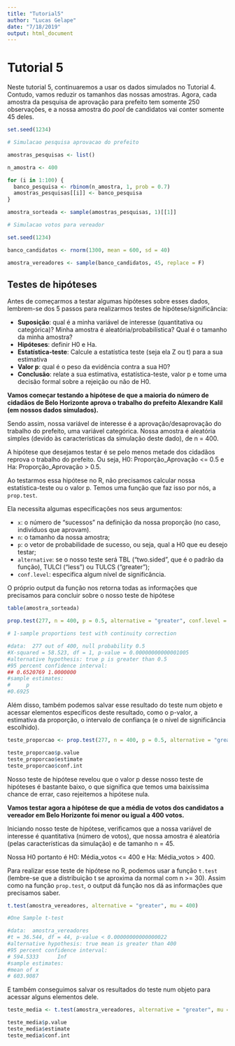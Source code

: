 ```yaml
---
title: "Tutorial5"
author: "Lucas Gelape"
date: "7/18/2019"
output: html_document
---
```


# Tutorial 5

Neste tutorial 5, continuaremos a usar os dados simulados no Tutorial 4. Contudo, vamos reduzir os tamanhos das nossas amostras. Agora, cada amostra da pesquisa de aprovação para prefeito tem somente 250 observações, e a nossa amostra do *pool* de candidatos vai conter somente 45 deles.

```r
set.seed(1234)

# Simulacao pesquisa aprovacao do prefeito

amostras_pesquisas <- list()

n_amostra <- 400

for (i in 1:100) {
  banco_pesquisa <- rbinom(n_amostra, 1, prob = 0.7)
  amostras_pesquisas[[i]] <- banco_pesquisa
}

amostra_sorteada <- sample(amostras_pesquisas, 1)[[1]]

# Simulacao votos para vereador

set.seed(1234)

banco_candidatos <- rnorm(1300, mean = 600, sd = 40)

amostra_vereadores <- sample(banco_candidatos, 45, replace = F)
```

## Testes de hipóteses

Antes de começarmos a testar algumas hipóteses sobre esses dados, lembrem-se dos 5 passos para realizarmos testes de hipótese/significância:

* **Suposição**: qual é a minha variável de interesse (quantitativa ou categórica)? Minha amostra é aleatória/probabilística? Qual é o tamanho da minha amostra?
* **Hipóteses**: definir H0 e Ha.
* **Estatística-teste**: Calcule a estatística teste (seja ela Z ou t) para a sua estimativa
* **Valor p**: qual é o peso da evidência contra a sua H0?
* **Conclusão**: relate a sua estimativa, estatística-teste, valor p e tome uma decisão formal sobre a rejeição ou não de H0.

**Vamos começar testando a hipótese de que a maioria do número de cidadãos de Belo Horizonte aprova o trabalho do prefeito Alexandre Kalil (em nossos dados simulados).**

Sendo assim, nossa variável de interesse é a aprovação/desaprovação do trabalho do prefeito, uma variável categórica. Nossa amostra é aleatória simples (devido às características da simulação deste dado), de n = 400.

A hipótese que desejamos testar é se pelo menos metade dos cidadãos reprova o trabalho do prefeito. Ou seja, H0: Proporção_Aprovação <= 0.5 e Ha: Proporção_Aprovação > 0.5.

Ao testarmos essa hipótese no R, não precisamos calcular nossa estatística-teste ou o valor p. Temos uma função que faz isso por nós, a `prop.test`.

Ela necessita algumas especificações nos seus argumentos:

* `x`: o número de "sucessos" na definição da nossa proporção (no caso, indivíduos que aprovam).
* `n`: o tamanho da nossa amostra;
* `p`: o vetor de probabilidade de sucesso, ou seja, qual a H0 que eu desejo testar;
* `alternative`: se o nosso teste será TBL ("two.sided", que é o padrão da função), TULCI ("less") ou TULCS ("greater");
* `conf.level`: especifica algum nível de significância.

O próprio output da função nos retorna todas as informações que precisamos para concluir sobre o nosso teste de hipótese

```r
table(amostra_sorteada)

prop.test(277, n = 400, p = 0.5, alternative = "greater", conf.level = 0.90, correct = F)

# 1-sample proportions test with continuity correction

#data:  277 out of 400, null probability 0.5
#X-squared = 58.523, df = 1, p-value = 0.00000000000001005
#alternative hypothesis: true p is greater than 0.5
#95 percent confidence interval:
## 0.6520769 1.0000000
#sample estimates:
#     p 
#0.6925
```

Além disso, também podemos salvar esse resultado do teste num objeto e acessar elementos específicos deste resultado, como o p-valor, a estimativa da proporção, o intervalo de confiança (e o nível de significância escolhido).

```r
teste_proporcao <- prop.test(277, n = 400, p = 0.5, alternative = "greater", conf.level = 0.90)

teste_proporcao$p.value
teste_proporcao$estimate
teste_proporcao$conf.int
```

Nosso teste de hipótese revelou que o valor p desse nosso teste de hipóteses é bastante baixo, o que significa que temos uma baixíssima chance de errar, caso rejeitemos a hipótese nula.

**Vamos testar agora a hipótese de que a média de votos dos candidatos a vereador em Belo Horizonte foi menor ou igual a 400 votos.**

Iniciando nosso teste de hipótese, verificamos que a nossa variável de interesse é quantitativa (número de votos), que nossa amostra é aleatória (pelas características da simulação) e de tamanho n = 45.

Nossa H0 portanto é H0: Média_votos <= 400 e Ha: Média_votos > 400.

Para realizar esse teste de hipótese no R, podemos usar a função `t.test` (lembre-se que a distribuição t se aproxima da normal com n >= 30). Assim como na função `prop.test`, o output dá função nos dá as informações que precisamos saber.

```r
t.test(amostra_vereadores, alternative = "greater", mu = 400)

#One Sample t-test

#data:  amostra_vereadores
#t = 36.544, df = 44, p-value < 0.00000000000000022
#alternative hypothesis: true mean is greater than 400
#95 percent confidence interval:
# 594.5333      Inf
#sample estimates:
#mean of x 
# 603.9087 
```

E também conseguimos salvar os resultados do teste num objeto para acessar alguns elementos dele.

```r
teste_media <- t.test(amostra_vereadores, alternative = "greater", mu = 400)

teste_media$p.value
teste_media$estimate
teste_media$conf.int
```


